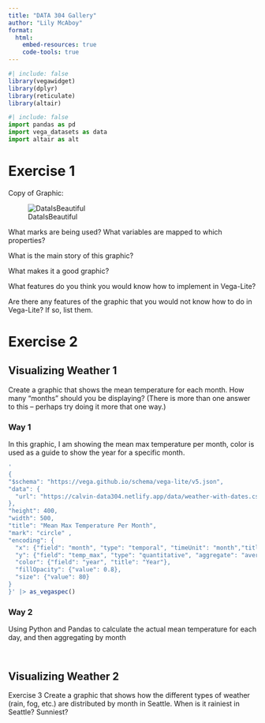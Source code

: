 ```yaml
---
title: "DATA 304 Gallery"
author: "Lily McAboy"
format:
  html:
    embed-resources: true
    code-tools: true
---
```

```r
#| include: false
library(vegawidget)
library(dplyr)
library(reticulate)
library(altair)
```

```python
#| include: false
import pandas as pd
import vega_datasets as data
import altair as alt
```

# Exercise 1

Copy of Graphic: 

![DataIsBeautiful](https://www.reddit.com/r/dataisbeautiful/comments/1ij5q7c/oc_three_worst_singleday_stock_market_drops_in)

What marks are being used? What variables are mapped to which properties?

What is the main story of this graphic?

What makes it a good graphic?

What features do you think you would know how to implement in Vega-Lite?

Are there any features of the graphic that you would not know how to do in Vega-Lite? If so, list them.

# Exercise 2

## Visualizing Weather 1
Create a graphic that shows the mean temperature for each month. How many “months” should you be displaying? (There is more than one answer to this – perhaps try doing it more that one way.)

### Way 1

In this graphic, I am showing the mean max temperature per month, color is used as a guide to show the year for a specific month. 

```r
'
{
"$schema": "https://vega.github.io/schema/vega-lite/v5.json",
"data": {
  "url": "https://calvin-data304.netlify.app/data/weather-with-dates.csv"
},
"height": 400,
"width": 500,
"title": "Mean Max Temperature Per Month",
"mark": "circle" ,
"encoding": {
  "x": {"field": "month", "type": "temporal", "timeUnit": "month","title": "Month"},
  "y": {"field": "temp_max", "type": "quantitative", "aggregate": "average", "title": "Temperature (F)"},
  "color": {"field": "year", "title": "Year"},
  "fillOpacity": {"value": 0.8},
  "size": {"value": 80}
}
}' |> as_vegaspec()
```
### Way 2

Using Python and Pandas to calculate the actual mean temperature for each day, and then aggregating by month

```python

```

```python

```



## Visualizing Weather 2
Exercise 3 Create a graphic that shows how the different types of weather (rain, fog, etc.) are distributed by month in Seattle. When is it rainiest in Seattle? Sunniest?

